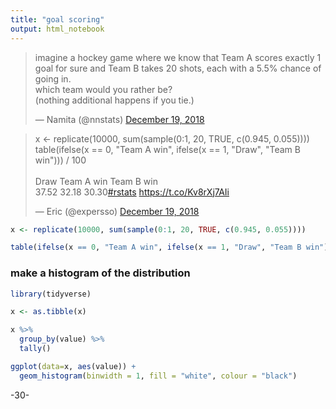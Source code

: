 ```yaml
---
title: "goal scoring"
output: html_notebook
---
```



 
 
 <blockquote class="twitter-tweet" data-lang="en"><p lang="en" dir="ltr">imagine a hockey game where we know that Team A scores exactly 1 goal for sure and Team B takes 20 shots, each with a 5.5% chance of going in.<br>which team would you rather be?<br>(nothing additional happens if you tie.)</p>&mdash; Namita (@nnstats) <a href="https://twitter.com/nnstats/status/1075189243314610176?ref_src=twsrc%5Etfw">December 19, 2018</a></blockquote>
<script async src="https://platform.twitter.com/widgets.js" charset="utf-8"></script>



<blockquote class="twitter-tweet" data-lang="en"><p lang="en" dir="ltr">x &lt;- replicate(10000, sum(sample(0:1, 20, TRUE, c(0.945, 0.055))))<br>table(ifelse(x == 0, &quot;Team A win&quot;, ifelse(x == 1, &quot;Draw&quot;, &quot;Team B win&quot;))) / 100<br><br>Draw Team A win Team B win <br>37.52      32.18      30.30<a href="https://twitter.com/hashtag/rstats?src=hash&amp;ref_src=twsrc%5Etfw">#rstats</a> <a href="https://t.co/Kv8rXj7AIi">https://t.co/Kv8rXj7AIi</a></p>&mdash; Eric (@expersso) <a href="https://twitter.com/expersso/status/1075425581146271747?ref_src=twsrc%5Etfw">December 19, 2018</a></blockquote>
<script async src="https://platform.twitter.com/widgets.js" charset="utf-8"></script>

```r
 
x <- replicate(10000, sum(sample(0:1, 20, TRUE, c(0.945, 0.055))))

table(ifelse(x == 0, "Team A win", ifelse(x == 1, "Draw", "Team B win"))) / 100

```


### make a histogram of the distribution

```r

library(tidyverse)

x <- as.tibble(x)

x %>%
  group_by(value) %>%
  tally()

ggplot(data=x, aes(value)) + 
  geom_histogram(binwidth = 1, fill = "white", colour = "black")


```



-30-